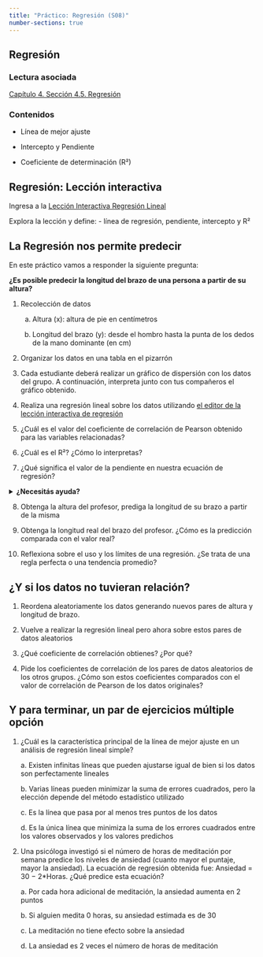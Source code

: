 ```yaml
---
title: "Práctico: Regresión (S08)"
number-sections: true
---
```


## Regresión

### Lectura asociada

[Capítulo 4. Sección 4.5. Regresión](https://cuanti.psico.edu.uy/libro/03-Correlation.html#regresi%C3%B3n-una-mini-introducci%C3%B3n)

### Contenidos

-   Línea de mejor ajuste

-   Intercepto y Pendiente

-   Coeficiente de determinación (R²)

## Regresión: Lección interactiva

Ingresa a la [Lección Interactiva Regresión Lineal](https://cuanti.psico.edu.uy/lecciones/lessons/regression.html)

Explora la lección y define: - línea de regresión, pendiente, intercepto y R²

## La Regresión nos permite predecir

En este práctico vamos a responder la siguiente pregunta: 

**¿Es posible predecir la longitud del brazo de una persona a partir de su altura?**

1.  Recolección de datos

    a.  Altura (x): altura de pie en centímetros

    b.  Longitud del brazo (y): desde el hombro hasta la punta de los dedos de la mano dominante (en cm)

2.  Organizar los datos en una tabla en el pizarrón

3.  Cada estudiante deberá realizar un gráfico de dispersión con los datos del grupo. A continuación, interpreta junto con tus compañeros el gráfico obtenido.

4.  Realiza una regresión lineal sobre los datos utilizando [el editor de la lección interactiva de regresión](https://cuanti.psico.edu.uy/lecciones/lessons/regression-editable.html)

5.  ¿Cuál es el valor del coeficiente de correlación de Pearson obtenido para las variables relacionadas?

6.  ¿Cuál es el R²? ¿Cómo lo interpretas?

7.  ¿Qué significa el valor de la pendiente en nuestra ecuación de regresión?

<details>

<summary><strong>¿Necesitás ayuda?</strong></summary>

¿Cuántos cm aumenta la longitud del brazo, en promedio, por cada cm de altura?

</details>

8.  Obtenga la altura del profesor, prediga la longitud de su brazo a partir de la misma

9.  Obtenga la longitud real del brazo del profesor. ¿Cómo es la predicción comparada con el valor real?

10. Reflexiona sobre el uso y los límites de una regresión. ¿Se trata de una regla perfecta o una tendencia promedio?

## ¿Y si los datos no tuvieran relación?

1.  Reordena aleatoriamente los datos generando nuevos pares de altura y longitud de brazo. 

2.  Vuelve a realizar la regresión lineal pero ahora sobre estos pares de datos aleatorios

3.  ¿Qué coeficiente de correlación obtienes? ¿Por qué?

4.  Pide los coeficientes de correlación de los pares de datos aleatorios de los otros grupos. ¿Cómo son estos coeficientes comparados con el valor de correlación de Pearson de los datos originales?

## Y para terminar, un par de ejercicios múltiple opción

1.  ¿Cuál es la característica principal de la línea de mejor ajuste en un análisis de regresión lineal simple?

    a\. Existen infinitas líneas que pueden ajustarse igual de bien si los datos son perfectamente lineales

    b\. Varias líneas pueden minimizar la suma de errores cuadrados, pero la elección depende del método estadístico utilizado

    c\. Es la línea que pasa por al menos tres puntos de los datos

    d\. Es la única línea que minimiza la suma de los errores cuadrados entre los valores observados y los valores predichos

2.  Una psicóloga investigó si el número de horas de meditación por semana predice los niveles de ansiedad (cuanto mayor el puntaje, mayor la ansiedad). La ecuación de regresión obtenida fue: Ansiedad = 30 − 2\*Horas. ¿Qué predice esta ecuación?

    a\. Por cada hora adicional de meditación, la ansiedad aumenta en 2 puntos

    b\. Si alguien medita 0 horas, su ansiedad estimada es de 30

    c\. La meditación no tiene efecto sobre la ansiedad

    d\. La ansiedad es 2 veces el número de horas de meditación
